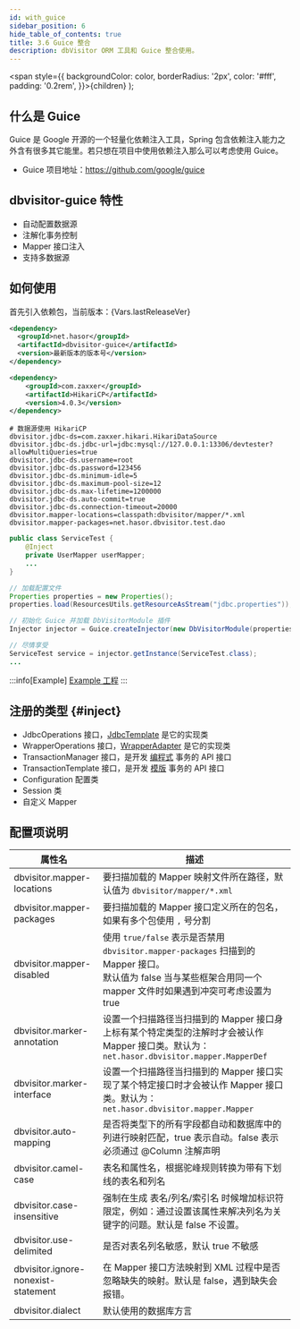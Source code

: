 ```yaml
---
id: with_guice
sidebar_position: 6
hide_table_of_contents: true
title: 3.6 Guice 整合
description: dbVisitor ORM 工具和 Guice 整合使用。
---
```


  <span style={{ backgroundColor: color, borderRadius: '2px', color: '#fff', padding: '0.2rem', }}>{children}</span>
);

## 什么是 Guice
Guice 是 Google 开源的一个轻量化依赖注入工具，Spring 包含依赖注入能力之外含有很多其它能里。若只想在项目中使用依赖注入那么可以考虑使用 Guice。

- Guice 项目地址：https://github.com/google/guice

## dbvisitor-guice 特性

- 自动配置数据源
- 注解化事务控制
- Mapper 接口注入
- 支持多数据源

## 如何使用

首先引入依赖包，当前版本：<Highlight color="rgb(227 17 108)">{Vars.lastReleaseVer}</Highlight>

```xml title='Maven 依赖'
<dependency>
  <groupId>net.hasor</groupId>
  <artifactId>dbvisitor-guice</artifactId>
  <version>最新版本的版本号</version>
</dependency>
```

```xml title='选用 HikariCP 作为数据库链接池'
<dependency>
    <groupId>com.zaxxer</groupId>
    <artifactId>HikariCP</artifactId>
    <version>4.0.3</version>
</dependency>
```

```properties title='配置文件'
# 数据源使用 HikariCP
dbvisitor.jdbc-ds=com.zaxxer.hikari.HikariDataSource
dbvisitor.jdbc-ds.jdbc-url=jdbc:mysql://127.0.0.1:13306/devtester?allowMultiQueries=true
dbvisitor.jdbc-ds.username=root
dbvisitor.jdbc-ds.password=123456
dbvisitor.jdbc-ds.minimum-idle=5
dbvisitor.jdbc-ds.maximum-pool-size=12
dbvisitor.jdbc-ds.max-lifetime=1200000
dbvisitor.jdbc-ds.auto-commit=true
dbvisitor.jdbc-ds.connection-timeout=20000
dbvisitor.mapper-locations=classpath:dbvisitor/mapper/*.xml
dbvisitor.mapper-packages=net.hasor.dbvisitor.test.dao
```

```java title='注入 Mapper'
public class ServiceTest {
    @Inject
    private UserMapper userMapper;
    ...
}
```

```java title='启动 Guice'
// 加载配置文件
Properties properties = new Properties();
properties.load(ResourcesUtils.getResourceAsStream("jdbc.properties"));

// 初始化 Guice 并加载 DbVisitorModule 插件
Injector injector = Guice.createInjector(new DbVisitorModule(properties));

// 尽情享受
ServiceTest service = injector.getInstance(ServiceTest.class);
...
```

:::info[Example]
[Example 工程](https://gitee.com/zycgit/dbvisitor/tree/main/dbvisitor-example/guice/)
:::

## 注册的类型 {#inject}

- JdbcOperations 接口，[JdbcTemplate](../core/jdbc/about) 是它的实现类
- WrapperOperations 接口，[WrapperAdapter](../core/wrapper/about) 是它的实现类
- TransactionManager 接口，是开发 [编程式](../transaction/manager/program) 事务的 API 接口
- TransactionTemplate 接口，是开发 [模版](../transaction/manager/template) 事务的 API 接口
- Configuration 配置类
- Session 类
- 自定义 Mapper

## 配置项说明

| 属性名                                 | 描述                                                                                                                                   |
|-------------------------------------|--------------------------------------------------------------------------------------------------------------------------------------|
| dbvisitor.mapper-locations          | <TagGray/> 要扫描加载的 Mapper 映射文件所在路径，默认值为 `dbvisitor/mapper/*.xml`                                                                      |
| dbvisitor.mapper-packages           | <TagGray/> 要扫描加载的 Mapper 接口定义所在的包名，如果有多个包使用 `,` 号分割                                                                                  |
| dbvisitor.mapper-disabled           | <TagGray/> 使用 `true/false` 表示是否禁用 `dbvisitor.mapper-packages` 扫描到的 Mapper 接口。<br/>默认值为 false 当与某些框架合用同一个 mapper 文件时如果遇到冲突可考虑设置为 true |
| dbvisitor.marker-annotation         | <TagGray/> 设置一个扫描路径当扫描到的 Mapper 接口身上标有某个特定类型的注解时才会被认作 Mapper 接口类。默认为：`net.hasor.dbvisitor.mapper.MapperDef`                          |
| dbvisitor.marker-interface          | <TagGray/> 设置一个扫描路径当扫描到的 Mapper 接口实现了某个特定接口时才会被认作 Mapper 接口类。默认为：`net.hasor.dbvisitor.mapper.Mapper`                                 |
| dbvisitor.auto-mapping              | <TagGray/> 是否将类型下的所有字段都自动和数据库中的列进行映射匹配，true 表示自动。false 表示必须通过 @Column 注解声明                                                           |                                                                                                                         
| dbvisitor.camel-case                | <TagGray/> 表名和属性名，根据驼峰规则转换为带有下划线的表名和列名                                                                                               |                                                                                                                        
| dbvisitor.case-insensitive          | <TagGray/> 强制在生成 表名/列名/索引名 时候增加标识符限定，例如：通过设置该属性来解决列名为关键字的问题。默认是 false 不设置。                                                           |                                                                                                                               
| dbvisitor.use-delimited             | <TagGray/> 是否对表名列名敏感，默认 true 不敏感                                                                                                     |                                                                                                                               
| dbvisitor.ignore-nonexist-statement | <TagGray/> 在 Mapper 接口方法映射到 XML 过程中是否忽略缺失的映射。默认是 false，遇到缺失会报错。                                                                      |
| dbvisitor.dialect                   | <TagGray/> 默认使用的数据库方言                                                                                                                |
